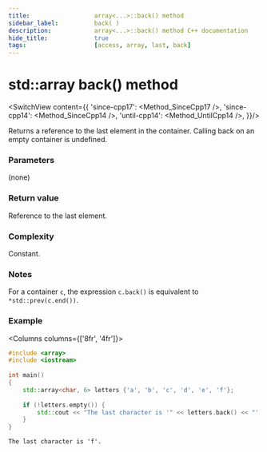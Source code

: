 ```yaml
---
title:					array<...>::back() method
sidebar_label:			back( )
description:			array<...>::back() method C++ documentation
hide_title:				true
tags:					[access, array, last, back]
---
```



<!-- Terms -->

<!----------------- Codes ---------------------->

<!-- back() -->


# std::array back() method

<SwitchView content={{
        'since-cpp17': <Method_SinceCpp17 />,
        'since-cpp14': <Method_SinceCpp14 />,
        'until-cpp14': <Method_UntilCpp14 />,
    }}/>

Returns a <Tooltip title={Term_ContAlias_Reference}>reference</Tooltip> to the last element in the container.
Calling back on an empty container is <Tooltip title={Term_UndefinedBehaviour}>undefined</Tooltip>.

### Parameters

(none)

### Return value

Reference to the last element.

### Complexity

Constant.

### Notes

For a container `c`, the expression `c.back()` is equivalent to `*std::prev(c.end())`.

### Example

<Columns columns={['8fr', '4fr']}>
<div>

```cpp title='Main.cpp' showLineNumbers
#include <array>
#include <iostream>
 
int main()
{
    std::array<char, 6> letters {'a', 'b', 'c', 'd', 'e', 'f'};
 
    if (!letters.empty()) {
        std::cout << "The last character is '" << letters.back() << "'.\n";
    }  
}
```

</div>
<div>

```plaintext title="Possible output"
The last character is 'f'.
```

</div>
</Columns>
